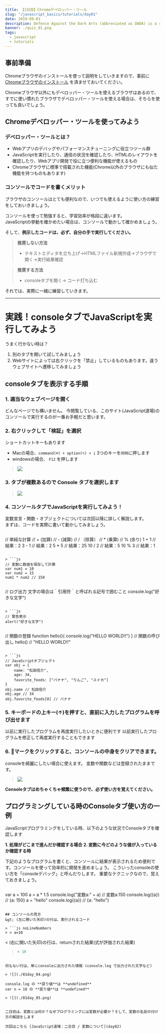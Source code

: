 ```yaml
---
title: 【1日目】Chromeデベロッパー・ツール
slug: "/javascript_basics/tutorials/day01"
date: 2019-09-01
description: Defence Against the Dark Arts (abbreviated as DADA) is a subject taught at Hogwarts School of Witchcraft and Wizardry and Ilvermorny School of Witchcraft and Wizardry. In this class, students study and learn how to defend themselves against all aspects of the Dark Arts, including dark creatures, curses, hexes and jinxes (dark charms), and duelling.
banner: ./quiz_01.png
tags:
  - javascript
  - tutorials
---
```


## 事前準備
Chromeブラウザのインストールを使って説明をしていきますので、事前に  
[Chromeブラウザのインストール](https://www.google.co.jp/chrome/?brand=CHBD&gclid=Cj0KCQjwmdzzBRC7ARIsANdqRRk9k7pArul6ICEhB5oExKGUFKvHq9_5ifbzMOSPtLQGyh0YaZIYh1AaAq-GEALw_wcB&gclsrc=aw.ds)
を済ませておいてください。

Chromeブラウザ以外にもデベロッパー・ツールを使えるブラウザはあるので、すでに使い慣れたブラウザでデベロッパー・ツールを使える場合は、そちらを使っても良いでしょう。

## Chromeデベロッパー・ツールを使ってみよう

### デベロッパー・ツールとは？

- Webアプリのデバッグやパフォーマンスチューニングに役立つツール群
- JavaScriptを実行したり、通信の状況を確認したり、HTMLのレイアウトを確認したり、Webアプリ開発で役に立つ便利な機能が使えるもの
- Chromeブラウザに標準で搭載された機能(Chrome以外のブラウザにも似た機能を持つものもあります)

### コンソールでコードを書くメリット

ブラウザのコンソールはとても便利なので、いつでも使えるように使い方の練習をしておいきましょう。  

コンソールを使って勉強すると、学習効率が格段に違います。  
JavaScriptの挙動を確かめたい場合は、コンソールで動かして確かめましょう。

そして、**例示したコードは、必ず、自分の手で実行してください。**

> **推奨しない方法**
> - テキストエディタを立ち上げ→HTMLファイル新規作成→ブラウザで開く→実行結果確認  

> **推奨する方法**
> - consoleタブを開く→ コード打ち込む

それでは、実際に一緒に練習していきます。

--- 

# 実践！consoleタブでJavaScriptを実行してみよう
うまく行かない時は？
1. 別のタブを開いて試してみましょう
2. Webサイトによっては右クリックを「禁止」しているものもあります。違うウェブサイトへ遷移してみましょう

## consoleタブを表示する手順
### 1. 適当なウェブページを開く
どんなページでも構いません。
今閲覧している、このサイト(JavaScript道場)のコンソールで実行するのが一番お手軽だと思います。

### 2. 右クリックして「検証」を選択

ショートカットキーもあります

- Macの場合、`command(⌘) + option(⌥) + i` 3つのキーを`同時`に押します
- windowsの場合、 `F12` を押します

> ![](./01.png)

### 3. タブが複数あるので Console タブを選択します

> ![](./01day_02.png)

### 4. コンソールタブでJavaScriptを実行してみよう！
変数宣言・関数・オブジェクトについては次回以降に詳しく解説します。  
まずは、コードを実際に書いて動かしてみましょう。

> ```js
// 単純な計算
// + (加算)
// - (減算)
// / （除算）
// * (乗算)
// % (余り)
1 + 1
// 結果：2
3 - 1
// 結果：2
5 * 5
// 結果：25
10 / 2
// 結果：5
10 % 3
// 結果：1
```

> ```js
// 変数に数値を保存して計算
var num1 = 10
var num2 = 15
num1 * num2 // 150
```

> ```js
// ログ出力 文字の場合は｀引用符｀と呼ばれる記号で囲むこと
console.log("好きな文字")
```

> ```js
// 警告表示
alert("好きな文字")
```

> ```js
// 関数の登録
function hello(){
    console.log("HELLO WORLD!!")
}
// 関数の呼び出し
hello() // "HELLO WORLD!!"
```

> ```js
// JavaScriptオブジェクト
var obj = {
    name: "松田信介",
    age: 34,
    favorite_foods: ["バナナ", "りんご", "スイカ"]
}
obj.name // 松田信介
obj.age // 34
obj.favorite_foods[0] // バナナ
```

### 5. キーボードの上キー(↑)を押すと、直前に入力したプログラムを呼び出せます
以前に実行したプログラムを再度実行したいときに便利です
以前実行したプログラムを修正して再度実行することもできます

### 6. 🚫マークをクリックすると、コンソールの中身をクリアできます。
consoleを綺麗にしたい場合に使えます。
変数や関数などは登録されたままです。

> ![](./01day_03.png)

**Consoleタブはめちゃくちゃ頻繁に使うので、必ず使い方を覚えてください。**

## プログラミングしている時のConsoleタブ使い方の一例

JavaScriptプログラミングをしている時、以下のような状況でConsoleタブを確認します

**1. 処理がどこまで進んだか確認する場合**
**2. 変数に今どのような値が入っているか確認する時**

下記のようなプログラムを書くと、コンソールに結果が表示されるため便利です。コンソールを使って効率的に開発を進めましょう。
こういったconsoleの使い方を「consoleデバッグ」と呼んだりします。
重要なテクニックなので、覚えておきましょう。

> ```js
var a = 100
a = a * 1.5
console.log("変数a:" + a) // 変数a:150
console.log({a}) // {a: 150}
a = "hello"
console.log({a}) // {a: "hello"}
```

## コンソールの見方
&gt; (左に開いた矢印)の行は、実行されるコード

> ```js noLineNumbers
> > a=10
```

&lt; (右に開いた矢印)の行は、returnされた結果(式が評価された結果)

> ```js noLineNumbers
> < 10
```

何もない行は、単にconsoleに出力された情報 (console.log で出力された文字など)

> ![](./01day_04.png)

console.log の **戻り値**は **undefined**  
var n = 10 の **戻り値**は **undefined**

> ![](./01day_05.png)


二日目は、変数とは何か？なぜプログラミングには変数が必要か？そして、変数の名前の付け方の解説をします

次回はこちら [JavaScript道場：二日目 / 変数について](day02)